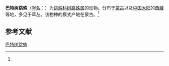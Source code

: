 {{Speciesbox
| name = 巴特树跳蛛
| status = 
| status_system = 
| image = 
| genus = Yllenus
| species = bator
| authority = (Proszynski, 1968)<ref name='id14911'>{{cite web| url =http://www.bioinfo.cn/db05/BjdwSpecies.php?action=view&id=14911| title =巴特树跳蛛| work =《中国动物物种编目数据库》| publisher =中国科学院微生物研究所| author =中国科学院动物研究所| accessdate =2009-04-28| deadurl =yes| archiveurl =https://web.archive.org/web/20131203122335/http://www.bioinfo.cn/db05/BjdwSpecies.php?action=view| archivedate =2013-12-03}}</ref>
}}

'''巴特树跳蛛'''（[[学名|学名]]：{{lang|la|''Yllenus bator''}}）为[[跳蛛科|跳蛛科]][[树跳蛛属|树跳蛛属]]的动物。分布于[[蒙古|蒙古]]以及[[中国大陆|中国大陆]]的[[西藏|西藏]]等地，多见于草丛。该物种的模式产地在蒙古。<ref name='id14911'/>

== 参考文献 ==
{{reflist}}

{{Wikispecies|Yllenus bator}}
{{Taxonbar|from=Q2532283}}

[[Category:树跳蛛属|巴特树跳蛛]]


{{蜘蛛小作品}}